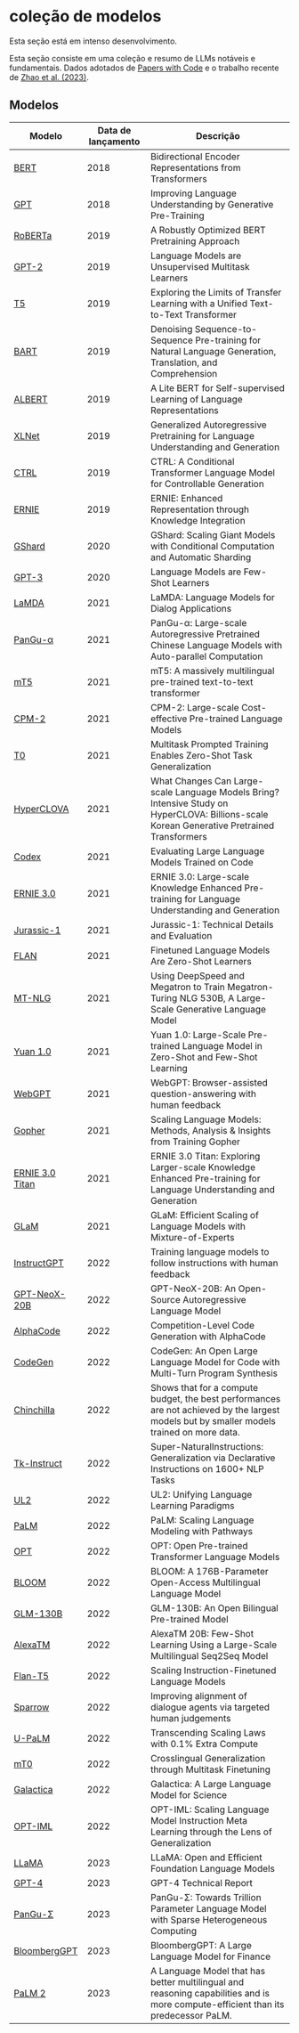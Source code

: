 # coleção de modelos


<Callout emoji="⚠️">
   Esta seção está em intenso desenvolvimento.
</Callout>

Esta seção consiste em uma coleção e resumo de LLMs notáveis e fundamentais. Dados adotados de [Papers with Code](https://paperswithcode.com/methods/category/language-models) e o trabalho recente de [Zhao et al. (2023)](https://arxiv.org/pdf/2303.18223.pdf).


## Modelos

| Modelo | Data de lançamento | Descrição | 
| --- | --- | --- | 
| [BERT](https://arxiv.org/abs/1810.04805)| 2018 | Bidirectional Encoder Representations from Transformers | 
| [GPT](https://s3-us-west-2.amazonaws.com/openai-assets/research-covers/language-unsupervised/language_understanding_paper.pdf) | 2018 | Improving Language Understanding by Generative Pre-Training | 
| [RoBERTa](https://arxiv.org/abs/1907.11692) | 2019 | A Robustly Optimized BERT Pretraining Approach | 
| [GPT-2](https://cdn.openai.com/better-language-models/language_models_are_unsupervised_multitask_learners.pdf) | 2019 | Language Models are Unsupervised Multitask Learners | 
| [T5](https://arxiv.org/abs/1910.10683) | 2019 | Exploring the Limits of Transfer Learning with a Unified Text-to-Text Transformer | 
| [BART](https://arxiv.org/abs/1910.13461) | 2019 | Denoising Sequence-to-Sequence Pre-training for Natural Language Generation, Translation, and Comprehension |
| [ALBERT](https://arxiv.org/abs/1909.11942) |2019 | A Lite BERT for Self-supervised Learning of Language Representations | 
| [XLNet](https://arxiv.org/abs/1906.08237) | 2019 | Generalized Autoregressive Pretraining for Language Understanding and Generation |
| [CTRL](https://arxiv.org/abs/1909.05858) |2019 | CTRL: A Conditional Transformer Language Model for Controllable Generation | 
| [ERNIE](https://arxiv.org/abs/1904.09223v1) | 2019| ERNIE: Enhanced Representation through Knowledge Integration |
| [GShard](https://arxiv.org/abs/2006.16668v1) | 2020 | GShard: Scaling Giant Models with Conditional Computation and Automatic Sharding |
| [GPT-3](https://arxiv.org/abs/2005.14165) | 2020 | Language Models are Few-Shot Learners |
| [LaMDA](https://arxiv.org/abs/2201.08239v3) | 2021 | LaMDA: Language Models for Dialog Applications | 
| [PanGu-α](https://arxiv.org/abs/2104.12369v1) | 2021 | PanGu-α: Large-scale Autoregressive Pretrained Chinese Language Models with Auto-parallel Computation |
| [mT5](https://arxiv.org/abs/2010.11934v3) | 2021 | mT5: A massively multilingual pre-trained text-to-text transformer |
| [CPM-2](https://arxiv.org/abs/2106.10715v3) | 2021 | CPM-2: Large-scale Cost-effective Pre-trained Language Models |
| [T0](https://arxiv.org/abs/2110.08207) |2021 |Multitask Prompted Training Enables Zero-Shot Task Generalization |
| [HyperCLOVA](https://arxiv.org/abs/2109.04650) | 2021 | What Changes Can Large-scale Language Models Bring? Intensive Study on HyperCLOVA: Billions-scale Korean Generative Pretrained Transformers |
| [Codex](https://arxiv.org/abs/2107.03374v2) |2021 |Evaluating Large Language Models Trained on Code |
| [ERNIE 3.0](https://arxiv.org/abs/2107.02137v1) | 2021 | ERNIE 3.0: Large-scale Knowledge Enhanced Pre-training for Language Understanding and Generation|
| [Jurassic-1](https://uploads-ssl.webflow.com/60fd4503684b466578c0d307/61138924626a6981ee09caf6_jurassic_tech_paper.pdf) | 2021 | Jurassic-1: Technical Details and Evaluation |
| [FLAN](https://arxiv.org/abs/2109.01652v5) | 2021 | Finetuned Language Models Are Zero-Shot Learners |
| [MT-NLG](https://arxiv.org/abs/2201.11990v3) | 2021 | Using DeepSpeed and Megatron to Train Megatron-Turing NLG 530B, A Large-Scale Generative Language Model|
| [Yuan 1.0](https://arxiv.org/abs/2110.04725v2) | 2021| Yuan 1.0: Large-Scale Pre-trained Language Model in Zero-Shot and Few-Shot Learning |
| [WebGPT](https://arxiv.org/abs/2112.09332v3) | 2021 | WebGPT: Browser-assisted question-answering with human feedback |
| [Gopher](https://arxiv.org/abs/2112.11446v2) |2021 | Scaling Language Models: Methods, Analysis & Insights from Training Gopher |
| [ERNIE 3.0 Titan](https://arxiv.org/abs/2112.12731v1) |2021 | ERNIE 3.0 Titan: Exploring Larger-scale Knowledge Enhanced Pre-training for Language Understanding and Generation |
| [GLaM](https://arxiv.org/abs/2112.06905) | 2021 | GLaM: Efficient Scaling of Language Models with Mixture-of-Experts |
| [InstructGPT](https://arxiv.org/abs/2203.02155v1) | 2022 | Training language models to follow instructions with human feedback |
| [GPT-NeoX-20B](https://arxiv.org/abs/2204.06745v1) | 2022 | GPT-NeoX-20B: An Open-Source Autoregressive Language Model |
| [AlphaCode](https://arxiv.org/abs/2203.07814v1) | 2022 | Competition-Level Code Generation with AlphaCode |
| [CodeGen](https://arxiv.org/abs/2203.13474v5) | 2022 | CodeGen: An Open Large Language Model for Code with Multi-Turn Program Synthesis |
| [Chinchilla](https://arxiv.org/abs/2203.15556) | 2022 | Shows that for a compute budget, the best performances are not achieved by the largest models but by smaller models trained on more data. |
| [Tk-Instruct](https://arxiv.org/abs/2204.07705v3) | 2022 | Super-NaturalInstructions: Generalization via Declarative Instructions on 1600+ NLP Tasks |
| [UL2](https://arxiv.org/abs/2205.05131v3) | 2022 | UL2: Unifying Language Learning Paradigms |
| [PaLM](https://arxiv.org/abs/2204.02311v5) |2022| PaLM: Scaling Language Modeling with Pathways |
| [OPT](https://arxiv.org/abs/2205.01068) | 2022 | OPT: Open Pre-trained Transformer Language Models |
| [BLOOM](https://arxiv.org/abs/2211.05100v3) | 2022 | BLOOM: A 176B-Parameter Open-Access Multilingual Language Model |
| [GLM-130B](https://arxiv.org/abs/2210.02414v1) | 2022 | GLM-130B: An Open Bilingual Pre-trained Model |
| [AlexaTM](https://arxiv.org/abs/2208.01448v2) | 2022 | AlexaTM 20B: Few-Shot Learning Using a Large-Scale Multilingual Seq2Seq Model |
| [Flan-T5](https://arxiv.org/abs/2210.11416v5) | 2022 | Scaling Instruction-Finetuned Language Models |
| [Sparrow](https://arxiv.org/abs/2209.14375) | 2022 | Improving alignment of dialogue agents via targeted human judgements |
| [U-PaLM](https://arxiv.org/abs/2210.11399v2) | 2022 | Transcending Scaling Laws with 0.1% Extra Compute |
| [mT0](https://arxiv.org/abs/2211.01786v1) | 2022 | Crosslingual Generalization through Multitask Finetuning |
| [Galactica](https://arxiv.org/abs/2211.09085v1) | 2022 | Galactica: A Large Language Model for Science |
| [OPT-IML](https://arxiv.org/abs/2212.12017v3) | 2022 | OPT-IML: Scaling Language Model Instruction Meta Learning through the Lens of Generalization |
| [LLaMA](https://arxiv.org/abs/2302.13971v1) | 2023 | LLaMA: Open and Efficient Foundation Language Models |
| [GPT-4](https://arxiv.org/abs/2303.08774v3) | 2023 |GPT-4 Technical Report |
| [PanGu-Σ](https://arxiv.org/abs/2303.10845v1) | 2023 | PanGu-Σ: Towards Trillion Parameter Language Model with Sparse Heterogeneous Computing |
| [BloombergGPT](https://arxiv.org/abs/2303.17564v1)| 2023 |BloombergGPT: A Large Language Model for Finance|
| [PaLM 2](https://ai.google/static/documents/palm2techreport.pdf) | 2023 | A Language Model that has better multilingual and reasoning capabilities and is more compute-efficient than its predecessor PaLM. |